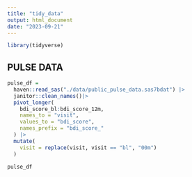 ```yaml
---
title: "tidy_data"
output: html_document
date: "2023-09-21"
---
```


```r
library(tidyverse)
```

## PULSE DATA

```r
pulse_df = 
  haven::read_sas("./data/public_pulse_data.sas7bdat") |>
  janitor::clean_names()|>
  pivot_longer(
    bdi_score_bl:bdi_score_12m,
    names_to = "visit",
    values_to = "bdi_score",
    names_prefix = "bdi_score_"
  ) |> 
  mutate(
    visit = replace(visit, visit == "bl", "00m")
  )

pulse_df
```












